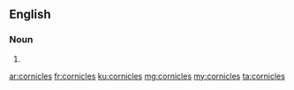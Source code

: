 ==English==

===Noun===
{{head|en|noun plural form}}

# {{plural of|cornicle|lang=en}}

[[ar:cornicles]]
[[fr:cornicles]]
[[ku:cornicles]]
[[mg:cornicles]]
[[my:cornicles]]
[[ta:cornicles]]
